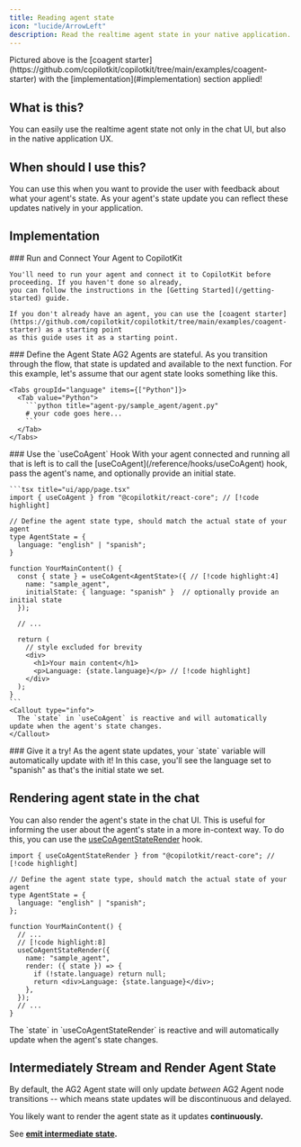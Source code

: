 ```yaml
---
title: Reading agent state
icon: "lucide/ArrowLeft"
description: Read the realtime agent state in your native application.
---
```



<Frame>
  <ImageZoom
    src="/images/coagents/read-agent-state.png"
    alt="read agent state"
    width={1000}
    height={1000}
    className="my-0"
  />
</Frame>

<Callout type="info">
  Pictured above is the [coagent
  starter](https://github.com/copilotkit/copilotkit/tree/main/examples/coagent-starter)
  with the [implementation](#implementation) section applied!
</Callout>

## What is this?

You can easily use the realtime agent state not only in the chat UI, but also in the native application UX.

## When should I use this?

You can use this when you want to provide the user with feedback about what your agent's state. As your agent's
state update you can reflect these updates natively in your application.

## Implementation

<Steps>
  <Step>
    ### Run and Connect Your Agent to CopilotKit

    You'll need to run your agent and connect it to CopilotKit before proceeding. If you haven't done so already,
    you can follow the instructions in the [Getting Started](/getting-started) guide.

    If you don't already have an agent, you can use the [coagent starter](https://github.com/copilotkit/copilotkit/tree/main/examples/coagent-starter) as a starting point
    as this guide uses it as a starting point.

  </Step>
  <Step>
    ### Define the Agent State
    AG2 Agents are stateful. As you transition through the flow, that state is updated and available to the next function. For this example,
    let's assume that our agent state looks something like this.

    <Tabs groupId="language" items={["Python"]}>
      <Tab value="Python">
        ```python title="agent-py/sample_agent/agent.py"
        # your code goes here...
        ```
      </Tab>
    </Tabs>

  </Step>
  <Step>
    ### Use the `useCoAgent` Hook
    With your agent connected and running all that is left is to call the [useCoAgent](/reference/hooks/useCoAgent) hook, pass the agent's name, and
    optionally provide an initial state.

    ```tsx title="ui/app/page.tsx"
    import { useCoAgent } from "@copilotkit/react-core"; // [!code highlight]

    // Define the agent state type, should match the actual state of your agent
    type AgentState = {
      language: "english" | "spanish";
    }

    function YourMainContent() {
      const { state } = useCoAgent<AgentState>({ // [!code highlight:4]
        name: "sample_agent",
        initialState: { language: "spanish" }  // optionally provide an initial state
      });

      // ...

      return (
        // style excluded for brevity
        <div>
          <h1>Your main content</h1>
          <p>Language: {state.language}</p> // [!code highlight]
        </div>
      );
    }
    ```
    <Callout type="info">
      The `state` in `useCoAgent` is reactive and will automatically update when the agent's state changes.
    </Callout>

  </Step>
  <Step>
    ### Give it a try!
    As the agent state updates, your `state` variable will automatically update with it! In this case, you'll see the
    language set to "spanish" as that's the initial state we set.
  </Step>
</Steps>

## Rendering agent state in the chat

You can also render the agent's state in the chat UI. This is useful for informing the user about the agent's state in a
more in-context way. To do this, you can use the [useCoAgentStateRender](/reference/hooks/useCoAgentStateRender) hook.

```tsx title="ui/app/page.tsx"
import { useCoAgentStateRender } from "@copilotkit/react-core"; // [!code highlight]

// Define the agent state type, should match the actual state of your agent
type AgentState = {
  language: "english" | "spanish";
};

function YourMainContent() {
  // ...
  // [!code highlight:8]
  useCoAgentStateRender({
    name: "sample_agent",
    render: ({ state }) => {
      if (!state.language) return null;
      return <div>Language: {state.language}</div>;
    },
  });
  // ...
}
```

<Callout type="info">
  The `state` in `useCoAgentStateRender` is reactive and will automatically
  update when the agent's state changes.
</Callout>

## Intermediately Stream and Render Agent State

By default, the AG2 Agent state will only update _between_ AG2 Agent node transitions --
which means state updates will be discontinuous and delayed.

You likely want to render the agent state as it updates **continuously.**

See **[emit intermediate state](/ag2/shared-state/predictive-state-updates).** 